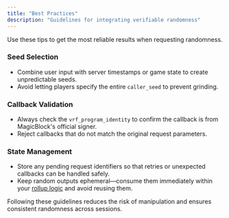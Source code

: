 ```yaml
---
title: "Best Practices"
description: "Guidelines for integrating verifiable randomness"
---
```


Use these tips to get the most reliable results when requesting randomness.

### Seed Selection

- Combine user input with server timestamps or game state to create unpredictable seeds.
- Avoid letting players specify the entire `caller_seed` to prevent grinding.

### Callback Validation

- Always check the `vrf_program_identity` to confirm the callback is from MagicBlock's official signer.
- Reject callbacks that do not match the original request parameters.

### State Management

- Store any pending request identifiers so that retries or unexpected callbacks can be handled safely.
- Keep random outputs ephemeral—consume them immediately within your [rollup logic](/pages/get-started/introduction/ephemeral-rollup) and avoid reusing them.

Following these guidelines reduces the risk of manipulation and ensures consistent randomness across sessions.
